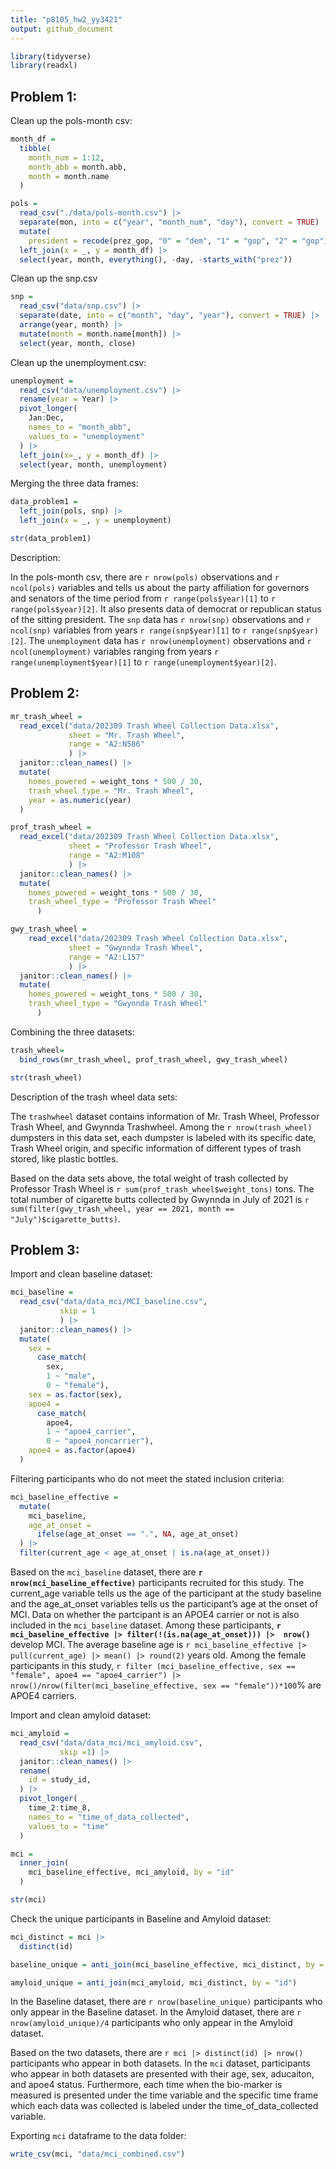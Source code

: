 ```yaml
---
title: "p8105_hw2_yy3421"
output: github_document
---
```


```r
library(tidyverse)
library(readxl)
```

## Problem 1:

Clean up the pols-month csv:
```r
month_df = 
  tibble(
    month_num = 1:12,
    month_abb = month.abb,
    month = month.name
  )

pols = 
  read_csv("./data/pols-month.csv") |>
  separate(mon, into = c("year", "month_num", "day"), convert = TRUE) |>
  mutate(
    president = recode(prez_gop, "0" = "dem", "1" = "gop", "2" = "gop")) |>
  left_join(x = _, y = month_df) |> 
  select(year, month, everything(), -day, -starts_with("prez")) 
```

Clean up the snp.csv
```r
snp = 
  read_csv("data/snp.csv") |> 
  separate(date, into = c("month", "day", "year"), convert = TRUE) |> 
  arrange(year, month) |> 
  mutate(month = month.name[month]) |> 
  select(year, month, close)
```

Clean up the unemployment.csv:
```r
unemployment = 
  read_csv("data/unemployment.csv") |> 
  rename(year = Year) |> 
  pivot_longer(
    Jan:Dec,
    names_to = "month_abb",
    values_to = "unemployment"
  ) |> 
  left_join(x=_, y = month_df) |> 
  select(year, month, unemployment)
```

Merging the three data frames:

```r
data_problem1 = 
  left_join(pols, snp) |> 
  left_join(x = _, y = unemployment)

str(data_problem1)
```

Description:

In the pols-month csv, there are `r nrow(pols)` observations and `r ncol(pols)` variables and tells us about the party affiliation for governors and senators of the time period from `r range(pols$year)[1]` to `r range(pols$year)[2]`. It also presents data of democrat or republican status of the sitting president. The `snp` data has `r nrow(snp)` observations and `r ncol(snp)` variables from years `r range(snp$year)[1]` to `r range(snp$year)[2]`. The `unemployment` data has `r nrow(unemployment)` observations and `r ncol(unemployment)` variables ranging from years `r range(unemployment$year)[1]` to `r range(unemployment$year)[2]`. 

## Problem 2:
```r
mr_trash_wheel = 
  read_excel("data/202309 Trash Wheel Collection Data.xlsx",
             sheet = "Mr. Trash Wheel",
             range = "A2:N586"
             ) |> 
  janitor::clean_names() |> 
  mutate(
    homes_powered = weight_tons * 500 / 30,
    trash_wheel_type = "Mr. Trash Wheel",
    year = as.numeric(year)
  )

prof_trash_wheel =
  read_excel("data/202309 Trash Wheel Collection Data.xlsx",
             sheet = "Professor Trash Wheel",
             range = "A2:M108"
             ) |> 
  janitor::clean_names() |> 
  mutate(
    homes_powered = weight_tons * 500 / 30,
    trash_wheel_type = "Professor Trash Wheel"
      )

gwy_trash_wheel = 
    read_excel("data/202309 Trash Wheel Collection Data.xlsx",
             sheet = "Gwynnda Trash Wheel",
             range = "A2:L157"
             ) |> 
  janitor::clean_names() |> 
  mutate(
    homes_powered = weight_tons * 500 / 30,
    trash_wheel_type = "Gwynnda Trash Wheel"
      )

```

Combining the three datasets:
```r
trash_wheel=
  bind_rows(mr_trash_wheel, prof_trash_wheel, gwy_trash_wheel)
```

```r
str(trash_wheel)
```

Description of the trash wheel data sets:

The `trashwheel` dataset contains information of Mr. Trash Wheel, Professor Trash Wheel, and Gwynnda Trashwheel. Among the `r nrow(trash_wheel)` dumpsters in this data set, each dumpster is labeled with its specific date, Trash Wheel origin, and specific information of different types of trash stored, like plastic bottles.

Based on the data sets above, the total weight of trash collected by Professor Trash Wheel is `r sum(prof_trash_wheel$weight_tons)` tons. The total number of cigarette butts collected by Gwynnda in July of 2021 is `r sum(filter(gwy_trash_wheel, year == 2021, month == "July")$cigarette_butts)`. 

## Problem 3:

Import and clean baseline dataset:

```r
mci_baseline = 
  read_csv("data/data_mci/MCI_baseline.csv",
           skip = 1
           ) |> 
  janitor::clean_names() |> 
  mutate(
    sex = 
      case_match(
        sex,
        1 ~ "male",
        0 ~ "female"),
    sex = as.factor(sex),
    apoe4 =
      case_match(
        apoe4,
        1 ~ "apoe4_carrier",
        0 ~ "apoe4_noncarrier"),
    apoe4 = as.factor(apoe4)
  )
```

Filtering participants who do not meet the stated inclusion criteria:
```r
mci_baseline_effective = 
  mutate(
    mci_baseline,
    age_at_onset = 
      ifelse(age_at_onset == ".", NA, age_at_onset)
  ) |> 
  filter(current_age < age_at_onset | is.na(age_at_onset))
```

Based on the `mci_baseline` dataset, there are **`r nrow(mci_baseline_effective)`** participants recruited for this study. The current_age variable tells us the age of the participant at the study baseline and the age_at_onset variables tells us the participant's age at the onset of MCI. Data on whether the partcipant is an APOE4 carrier or not is also included in the `mci_baseline` dataset. Among these participants, **`r mci_baseline_effective |> filter(!(is.na(age_at_onset))) |>  nrow()`** develop MCI. The average baseline age is `r mci_baseline_effective |> pull(current_age) |> mean() |> round(2)` years old. Among the female participants in this study, `r filter (mci_baseline_effective, sex == "female", apoe4 == "apoe4_carrier") |> nrow()/nrow(filter(mci_baseline_effective, sex == "female"))*100`% are APOE4 carriers.

Import and clean amyloid dataset:
```r
mci_amyloid = 
  read_csv("data/data_mci/mci_amyloid.csv",
           skip =1) |> 
  janitor::clean_names() |> 
  rename(
    id = study_id,
  ) |> 
  pivot_longer(
    time_2:time_8,
    names_to = "time_of_data_collected",
    values_to = "time"
  ) 
```

```r
mci = 
  inner_join(
    mci_baseline_effective, mci_amyloid, by = "id"
  )
```

```r
str(mci)
```

Check the unique participants in Baseline and Amyloid dataset:
```r
mci_distinct = mci |> 
  distinct(id)

baseline_unique = anti_join(mci_baseline_effective, mci_distinct, by = "id")

amyloid_unique = anti_join(mci_amyloid, mci_distinct, by = "id")

```

In the Baseline dataset, there are `r nrow(baseline_unique)` participants who only appear in the Baseline dataset. In the Amyloid dataset, there are `r nrow(amyloid_unique)/4` participants who only appear in the Amyloid dataset. 

Based on the two datasets, there are `r mci |> distinct(id) |> nrow()` participants who appear in both datasets. In the `mci` dataset, participants who appear in both datasets are presented with their age, sex, aducaiton, and apoe4 status. Furthermore, each time when the bio-marker is measured is presented under the time variable and the specific time frame which each data was collected is labeled under the time_of_data_collected variable. 

Exporting `mci` dataframe to the data folder:
```r
write_csv(mci, "data/mci_combined.csv")
```



